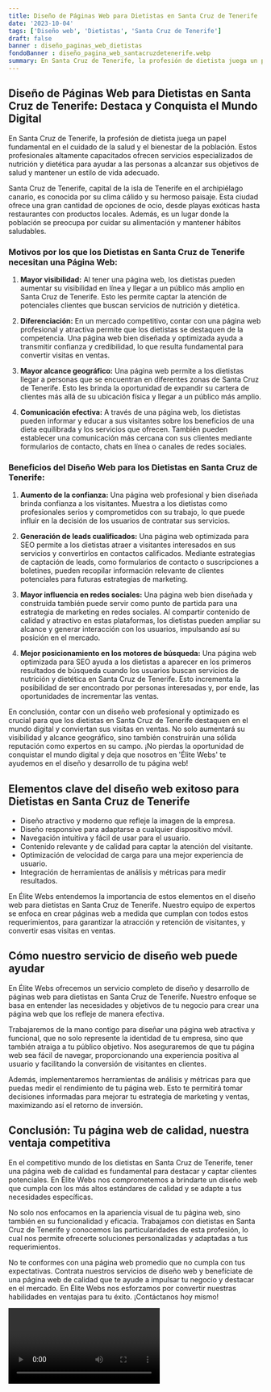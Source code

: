 ```yaml
---
title: Diseño de Páginas Web para Dietistas en Santa Cruz de Tenerife
date: '2023-10-04'
tags: ['Diseño web', 'Dietistas', 'Santa Cruz de Tenerife']
draft: false
banner : diseño_paginas_web_dietistas
fondoBanner : diseño_pagina_web_santacruzdetenerife.webp
summary: En Santa Cruz de Tenerife, la profesión de dietista juega un papel fundamental en el cuidado de la salud y el bienestar de la población. Estos profesionales altamente capacitados ofrecen servicios especializados de nutrición y dietética para ayudar a las personas a alcanzar sus objetivos de salud y mantener un estilo de vida adecuado.
---
```


## Diseño de Páginas Web para Dietistas en Santa Cruz de Tenerife: Destaca y Conquista el Mundo Digital

En Santa Cruz de Tenerife, la profesión de dietista juega un papel fundamental en el cuidado de la salud y el bienestar de la población. Estos profesionales altamente capacitados ofrecen servicios especializados de nutrición y dietética para ayudar a las personas a alcanzar sus objetivos de salud y mantener un estilo de vida adecuado.

Santa Cruz de Tenerife, capital de la isla de Tenerife en el archipiélago canario, es conocida por su clima cálido y su hermoso paisaje. Esta ciudad ofrece una gran cantidad de opciones de ocio, desde playas exóticas hasta restaurantes con productos locales. Además, es un lugar donde la población se preocupa por cuidar su alimentación y mantener hábitos saludables.

### Motivos por los que los Dietistas en Santa Cruz de Tenerife necesitan una Página Web:

1. **Mayor visibilidad:** Al tener una página web, los dietistas pueden aumentar su visibilidad en línea y llegar a un público más amplio en Santa Cruz de Tenerife. Esto les permite captar la atención de potenciales clientes que buscan servicios de nutrición y dietética.

2. **Diferenciación:** En un mercado competitivo, contar con una página web profesional y atractiva permite que los dietistas se destaquen de la competencia. Una página web bien diseñada y optimizada ayuda a transmitir confianza y credibilidad, lo que resulta fundamental para convertir visitas en ventas.

3. **Mayor alcance geográfico:** Una página web permite a los dietistas llegar a personas que se encuentran en diferentes zonas de Santa Cruz de Tenerife. Esto les brinda la oportunidad de expandir su cartera de clientes más allá de su ubicación física y llegar a un público más amplio.

4. **Comunicación efectiva:** A través de una página web, los dietistas pueden informar y educar a sus visitantes sobre los beneficios de una dieta equilibrada y los servicios que ofrecen. También pueden establecer una comunicación más cercana con sus clientes mediante formularios de contacto, chats en línea o canales de redes sociales.

### Beneficios del Diseño Web para los Dietistas en Santa Cruz de Tenerife:

1. **Aumento de la confianza:** Una página web profesional y bien diseñada brinda confianza a los visitantes. Muestra a los dietistas como profesionales serios y comprometidos con su trabajo, lo que puede influir en la decisión de los usuarios de contratar sus servicios.

2. **Generación de leads cualificados:** Una página web optimizada para SEO permite a los dietistas atraer a visitantes interesados en sus servicios y convertirlos en contactos calificados. Mediante estrategias de captación de leads, como formularios de contacto o suscripciones a boletines, pueden recopilar información relevante de clientes potenciales para futuras estrategias de marketing.

3. **Mayor influencia en redes sociales:** Una página web bien diseñada y construida también puede servir como punto de partida para una estrategia de marketing en redes sociales. Al compartir contenido de calidad y atractivo en estas plataformas, los dietistas pueden ampliar su alcance y generar interacción con los usuarios, impulsando así su posición en el mercado.

4. **Mejor posicionamiento en los motores de búsqueda:** Una página web optimizada para SEO ayuda a los dietistas a aparecer en los primeros resultados de búsqueda cuando los usuarios buscan servicios de nutrición y dietética en Santa Cruz de Tenerife. Esto incrementa la posibilidad de ser encontrado por personas interesadas y, por ende, las oportunidades de incrementar las ventas.

En conclusión, contar con un diseño web profesional y optimizado es crucial para que los dietistas en Santa Cruz de Tenerife destaquen en el mundo digital y conviertan sus visitas en ventas. No solo aumentará su visibilidad y alcance geográfico, sino también construirán una sólida reputación como expertos en su campo. ¡No pierdas la oportunidad de conquistar el mundo digital y deja que nosotros en 'Élite Webs' te ayudemos en el diseño y desarrollo de tu página web!

<GifSeo />

<Cta />

## Elementos clave del diseño web exitoso para Dietistas en Santa Cruz de Tenerife

- Diseño atractivo y moderno que refleje la imagen de la empresa.
- Diseño responsive para adaptarse a cualquier dispositivo móvil.
- Navegación intuitiva y fácil de usar para el usuario.
- Contenido relevante y de calidad para captar la atención del visitante.
- Optimización de velocidad de carga para una mejor experiencia de usuario.
- Integración de herramientas de análisis y métricas para medir resultados.

En Élite Webs entendemos la importancia de estos elementos en el diseño web para dietistas en Santa Cruz de Tenerife. Nuestro equipo de expertos se enfoca en crear páginas web a medida que cumplan con todos estos requerimientos, para garantizar la atracción y retención de visitantes, y convertir esas visitas en ventas.

## Cómo nuestro servicio de diseño web puede ayudar

En Élite Webs ofrecemos un servicio completo de diseño y desarrollo de páginas web para dietistas en Santa Cruz de Tenerife. Nuestro enfoque se basa en entender las necesidades y objetivos de tu negocio para crear una página web que los refleje de manera efectiva.

Trabajaremos de la mano contigo para diseñar una página web atractiva y funcional, que no solo represente la identidad de tu empresa, sino que también atraiga a tu público objetivo. Nos aseguraremos de que tu página web sea fácil de navegar, proporcionando una experiencia positiva al usuario y facilitando la conversión de visitantes en clientes.

Además, implementaremos herramientas de análisis y métricas para que puedas medir el rendimiento de tu página web. Esto te permitirá tomar decisiones informadas para mejorar tu estrategia de marketing y ventas, maximizando así el retorno de inversión.

## Conclusión: Tu página web de calidad, nuestra ventaja competitiva

En el competitivo mundo de los dietistas en Santa Cruz de Tenerife, tener una página web de calidad es fundamental para destacar y captar clientes potenciales. En Élite Webs nos comprometemos a brindarte un diseño web que cumpla con los más altos estándares de calidad y se adapte a tus necesidades específicas.

No solo nos enfocamos en la apariencia visual de tu página web, sino también en su funcionalidad y eficacia. Trabajamos con dietistas en Santa Cruz de Tenerife y conocemos las particularidades de esta profesión, lo cual nos permite ofrecerte soluciones personalizadas y adaptadas a tus requerimientos.

No te conformes con una página web promedio que no cumpla con tus expectativas. Contrata nuestros servicios de diseño web y benefíciate de una página web de calidad que te ayude a impulsar tu negocio y destacar en el mercado. En Élite Webs nos esforzamos por convertir nuestras habilidades en ventajas para tu éxito. ¡Contáctanos hoy mismo!

<Video />

<CtaBot job='Dietistas' city='Santa Cruz de Tenerife'/>

<Gmaps query='Santa Cruz de Tenerife+españa+maps' />